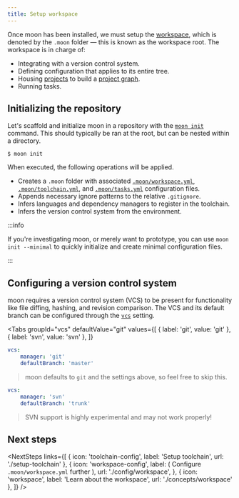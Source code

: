 ```yaml
---
title: Setup workspace
---
```



<HeaderLabel text="2 min" />

Once moon has been installed, we must setup the [workspace](./concepts/workspace), which is denoted
by the `.moon` folder — this is known as the workspace root. The workspace is in charge of:

- Integrating with a version control system.
- Defining configuration that applies to its entire tree.
- Housing [projects](./concepts/project) to build a [project graph](./how-it-works/project-graph).
- Running tasks.

## Initializing the repository

Let's scaffold and initialize moon in a repository with the [`moon init`](./commands/init) command.
This should typically be ran at the root, but can be nested within a directory.

```shell
$ moon init
```

When executed, the following operations will be applied.

- Creates a `.moon` folder with associated [`.moon/workspace.yml`](./config/workspace),
  [`.moon/toolchain.yml`](./config/toolchain), and [`.moon/tasks.yml`](./config/tasks) configuration
  files.
- Appends necessary ignore patterns to the relative `.gitignore`.
- Infers languages and dependency managers to register in the toolchain.
- Infers the version control system from the environment.

:::info

If you're investigating moon, or merely want to prototype, you can use `moon init --minimal` to
quickly initialize and create minimal configuration files.

:::

## Configuring a version control system

moon requires a version control system (VCS) to be present for functionality like file diffing,
hashing, and revision comparison. The VCS and its default branch can be configured through the
[`vcs`](./config/workspace#vcs) setting.

<Tabs
  groupId="vcs"
  defaultValue="git"
  values={[
    { label: 'git', value: 'git' },
    { label: 'svn', value: 'svn' },
  ]}
>
<TabItem value="git">

```yaml title=".moon/workspace.yml"
vcs:
	manager: 'git'
	defaultBranch: 'master'
```

> moon defaults to `git` and the settings above, so feel free to skip this.

</TabItem>
<TabItem value="svn">

```yaml title=".moon/workspace.yml"
vcs:
	manager: 'svn'
	defaultBranch: 'trunk'
```

> SVN support is highly experimental and may not work properly!

</TabItem>
</Tabs>

## Next steps

<NextSteps
  links={[
    { icon: 'toolchain-config', label: 'Setup toolchain', url: './setup-toolchain' },
    {
      icon: 'workspace-config',
      label: (
        <span>
          Configure <code>.moon/workspace.yml</code> further
        </span>
      ),
      url: './config/workspace',
    },
    { icon: 'workspace', label: 'Learn about the workspace', url: './concepts/workspace' },
  ]}
/>
